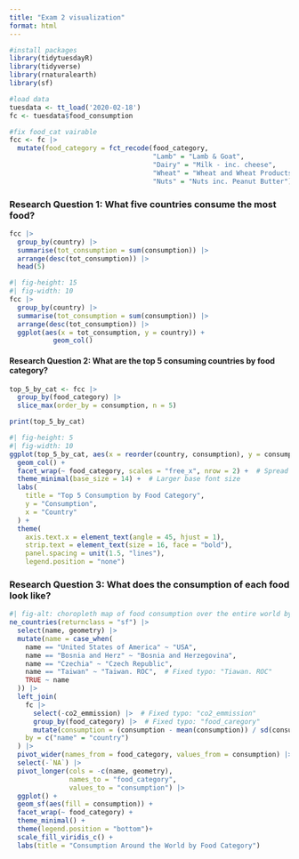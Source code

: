```yaml
---
title: "Exam 2 visualization"
format: html
---
```


```r
#install packages
library(tidytuesdayR)
library(tidyverse)
library(rnaturalearth)
library(sf)
```

```r
#load data
tuesdata <- tt_load('2020-02-18')
fc <- tuesdata$food_consumption
```

```r
#fix food_cat vairable
fcc <- fc |>
  mutate(food_category = fct_recode(food_category,
                                    "Lamb" = "Lamb & Goat",
                                    "Dairy" = "Milk - inc. cheese",
                                    "Wheat" = "Wheat and Wheat Products",
                                    "Nuts" = "Nuts inc. Peanut Butter"))
```


### Research Question 1: What five countries consume the most food?

```r
fcc |>
  group_by(country) |>
  summarise(tot_consumption = sum(consumption)) |>
  arrange(desc(tot_consumption)) |>
  head(5)
```

```r
#| fig-height: 15
#| fig-width: 10
fcc |>
  group_by(country) |>
  summarise(tot_consumption = sum(consumption)) |>
  arrange(desc(tot_consumption)) |>
  ggplot(aes(x = tot_consumption, y = country)) +
           geom_col()
```

#### Research Question 2: What are the top 5 consuming countries by food category?

```r
top_5_by_cat <- fcc |>
  group_by(food_category) |>
  slice_max(order_by = consumption, n = 5)

print(top_5_by_cat)
```

```r
#| fig-height: 5
#| fig-width: 10
ggplot(top_5_by_cat, aes(x = reorder(country, consumption), y = consumption)) +
  geom_col() +
  facet_wrap(~ food_category, scales = "free_x", nrow = 2) +  # Spread out over 2 rows
  theme_minimal(base_size = 14) +  # Larger base font size
  labs(
    title = "Top 5 Consumption by Food Category",
    y = "Consumption",
    x = "Country"
  ) +
  theme(
    axis.text.x = element_text(angle = 45, hjust = 1),
    strip.text = element_text(size = 16, face = "bold"),
    panel.spacing = unit(1.5, "lines"),
    legend.position = "none")
```

### Research Question 3: What does the consumption of each food look like?


```r
#| fig-alt: choropleth map of food consumption over the entire world by country, faceted by food category
ne_countries(returnclass = "sf") |>
  select(name, geometry) |>
  mutate(name = case_when(
    name == "United States of America" ~ "USA",
    name == "Bosnia and Herz" ~ "Bosnia and Herzegovina",
    name == "Czechia" ~ "Czech Republic",
    name == "Taiwan" ~ "Taiwan. ROC",  # Fixed typo: "Tiawan. ROC"
    TRUE ~ name
  )) |>
  left_join(
    fc |>
      select(-co2_emmission) |>  # Fixed typo: "co2_emmission"
      group_by(food_category) |>  # Fixed typo: "food_caregory"
      mutate(consumption = (consumption - mean(consumption)) / sd(consumption)),
    by = c("name" = "country")
  ) |>
  pivot_wider(names_from = food_category, values_from = consumption) |>  # Fixed typo: "consummption"
  select(-`NA`) |>
  pivot_longer(cols = -c(name, geometry),
               names_to = "food_category",
               values_to = "consumption") |>
  ggplot() +
  geom_sf(aes(fill = consumption)) +
  facet_wrap(~ food_category) +
  theme_minimal() +
  theme(legend.position = "bottom")+
  scale_fill_viridis_c() +
  labs(title = "Consumption Around the World by Food Category")
```
  
